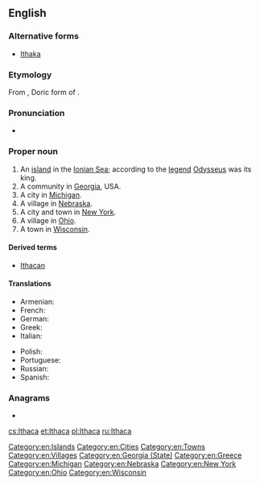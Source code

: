 ==English==
{{wikipedia}}

===Alternative forms===
* [[Ithaka]]

===Etymology===
From {{etyl|grc|en}} {{term|Ἰθάκα|lang=grc}}, Doric form of {{term|Ἰθάκη|lang=grc}}.

===Pronunciation===
* {{IPA|/ˈɪθəkə/|lang=en}}

===Proper noun===
{{en-proper noun}}

# An [[island]] in the [[Ionian Sea]]; according to the [[legend]] [[Odysseus]] was its king.
# A community in [[Georgia]], USA.
# A city in [[Michigan]].
# A village in [[Nebraska]].
# A city and town in [[New York]].
# A village in [[Ohio]].
# A town in [[Wisconsin]].

====Derived terms====
* [[Ithacan]]

====Translations====
{{trans-top|island}}
* Armenian: {{t|hy|Իթակե|sc=Armn}}
* French: {{t+|fr|Ithaque|f}}
* German: {{t+|de|Ithaka|n}}
* Greek: {{t+|el|Ιθάκη|f}}
* Italian: {{t|it|Itaca|f}}
{{trans-mid}}
* Polish: {{t+|pl|Itaka|f}}
* Portuguese: {{t|pt|Ítaca|f}}
* Russian: {{t|ru|Итака|sc=Cyrl}}
* Spanish: {{t+|es|Ítaca|f}}
{{trans-bottom}}

===Anagrams===
* {{l/en|Cahita}}

[[Category:en:Islands]]
[[Category:en:Cities]]
[[Category:en:Towns]]
[[Category:en:Villages]]
[[Category:en:Georgia (State)]]
[[Category:en:Greece]]
[[Category:en:Michigan]]
[[Category:en:Nebraska]]
[[Category:en:New York]]
[[Category:en:Ohio]]
[[Category:en:Wisconsin]]

[[cs:Ithaca]]
[[et:Ithaca]]
[[pl:Ithaca]]
[[ru:Ithaca]]